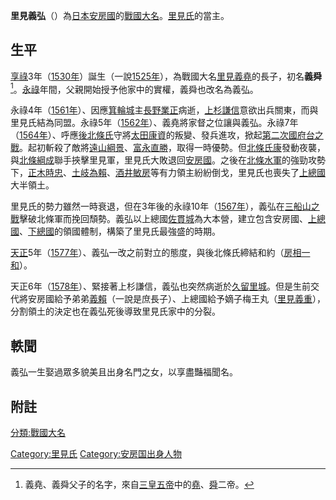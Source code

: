 {{japanese|japanese=里見義弘|kana=さとみ よしひろ|romaji=Satomi Yoshihiro}}

'''里見義弘'''（{{bd|1530年||1578年|catIdx=Satomi, Yoshihiro}}）為[[日本|日本]][[安房國|安房國]]的[[戰國大名|戰國大名]]。[[里見氏|里見氏]]的當主。

==生平==

[[享祿|享祿]]3年（[[1530年|1530年]]）誕生（一說[[1525年|1525年]]），為戰國大名[[里見義堯|里見義堯]]的長子，初名'''義舜'''<ref>義堯、義舜父子的名字，來自[[三皇五帝|三皇五帝]]中的[[堯|堯]]、[[舜|舜]]二帝。</ref>。[[永祿|永祿]]年間，父親開始授予他家中的實權，義舜也改名為義弘。

永祿4年（[[1561年|1561年]]）、因應[[箕輪城|箕輪城]]主[[長野業正|長野業正]]病逝，[[上杉謙信|上杉謙信]]意欲出兵關東，而與里見氏結為同盟。永祿5年（[[1562年|1562年]]）、義堯將家督之位讓與義弘。永祿7年（[[1564年|1564年]]）、呼應[[後北條氏|後北條氏]]守將[[太田康資|太田康資]]的叛變、發兵進攻，掀起[[第二次國府台之戰|第二次國府台之戰]]。起初斬殺了敵將[[遠山綱景|遠山綱景]]、[[富永直勝|富永直勝]]，取得一時優勢。但[[北條氏康|北條氏康]]發動夜襲，與[[北條綱成|北條綱成]]聯手挾擊里見軍，里見氏大敗退回[[安房國|安房國]]。之後在[[北條水軍|北條水軍]]的強勁攻勢下，[[正木時忠|正木時忠]]、[[土岐為賴|土岐為賴]]、[[酒井敏房|酒井敏房]]等有力領主紛紛倒戈，里見氏也喪失了[[上總國|上總國]]大半領土。

里見氏的勢力雖然一時衰退，但在3年後的永祿10年（[[1567年|1567年]]），義弘在[[三船山之戰|三船山之戰]]擊破北條軍而挽回頹勢。義弘以上總國[[佐貫城|佐貫城]]為大本營，建立包含安房國、[[上總國|上總國]]、[[下總國|下總國]]的領國體制，構築了里見氏最強盛的時期。

[[天正_(日本)|天正]]5年（[[1577年|1577年]]）、義弘一改之前對立的態度，與後北條氏締結和約（[[房相一和|房相一和]]）。

天正6年（[[1578年|1578年]]）、緊接著上杉謙信，義弘也突然病逝於[[久留里城|久留里城]]。但是生前交代將安房國給予弟弟[[里見義賴|義賴]]（一說是庶長子）、上總國給予嫡子梅王丸（[[里見義重|里見義重]]），分割領土的決定也在義弘死後導致里見氏家中的分裂。

==軼聞==
義弘一生娶過眾多貌美且出身名門之女，以享盡豔福聞名。
==附註==

<div class="references-small"> <references /> </div>

{{安房里見氏當主}}

{{DEFAULTSORT:Satomi, Yoshihiro}}

[[分類:戰國大名|分類:戰國大名]]
[[Category:里見氏|Category:里見氏]]
[[Category:安房国出身人物|Category:安房国出身人物]]